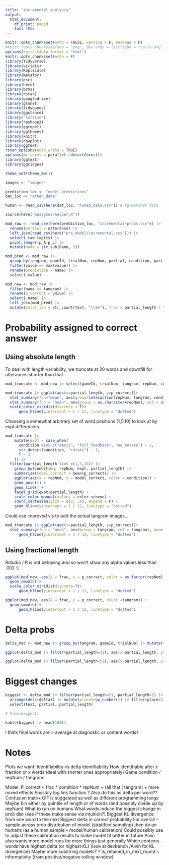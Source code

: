```yaml
---
title: "incremental analysis"
output:
  html_document:
    df_print: paged
    toc: TRUE
---
```



```r
knitr::opts_chunk$set(echo = FALSE, warning = F, message = F)
#knitr::opts_chunk$set(dev = "png", dev.args = list(type = "cairo-png"), fig.width = 10, fig.height = 4)
options(knitr.table.format = "html")
knitr::opts_chunk$set(echo = F)
library(tidyverse)
library(viridis)
library(Replicate)
library(metafor)
library(esc)
library(here)
library(brms)
library(rstan)
library(googledrive)
library(glmnet)
library(tidybayes)
library(ggstance)
library("lattice")
library(reshape2)
library(ggrepel)
library(ggthemes)
library(knitr)
library(cowplot)
library(ggtext)
rstan_options(auto_write = TRUE)
options(mc.cores = parallel::detectCores())
library(ggtext)
library(ggridges)

theme_set(theme_bw())

images <- "images"

prediction_loc <- "model_predictions"
dat_loc <- "other_data"

human <- read_csv(here(dat_loc, "human_data.csv")) # tg-matcher data

source(here("analyses/helper.R"))
```


```r
mod_raw <- read_csv(here(prediction_loc, "incremental-probs.csv")) |>
  rename(partial = utterance) |>
  left_join(read_csv(here("pre_model/incremental.csv"))) |>
  select(-raw_logits) |>
  pivot_longer(p_A:p_L) |>
  mutate(name = str_sub(name, 3))

mod_pred <- mod_raw |>
  group_by(tangram, gameId, trialNum, repNum, partial, condition, partial_length, text) |>
  filter(value == max(value)) |>
  rename(prediction = name) |>
  select(-value)

mod_new <- mod_raw |>
  filter(name == tangram) |>
  rename(p_correct = value) |>
  select(-name) |>
  left_join(mod_pred) |> 
  mutate(total_len = str_count(text, "\\S+"), frac = partial_length / total_len)
```



# Probability assigned to correct answer

## Using absolute length

To deal with length variability, we truncate at 20 words and downfill for utterances shorter than that.

```r

mod_truncate <- mod_new |> select(gameId, trialNum, tangram, repNum, condition, text, total_len) |> unique() |> expand_grid(partial_length=1:20) |> left_join(mod_new) |> group_by(gameId, trialNum, tangram, repNum) |> fill(prediction, p_correct, partial)

mod_truncate |> ggplot(aes(x=partial_length, y=p_correct))+
  stat_summary(fun="mean", aes(group=interaction(repNum, tangram, condition)), col="black", geom="point", alpha=.01)+
  stat_summary(fun = "mean", aes(group = as.character(repNum), col = as.character(repNum)), geom = "line") +
  scale_color_viridis(discrete = T)+
      geom_hline(yintercept = 1 / 12, linetype = "dotted")

```

Choosing a somewhat arbitrary set of word positions (1,5,10) to look at by expt differences. 

```r
mod_truncate |> 
    mutate(expt = case_when(
      condition %in% c("emoji", "full_feedback", "no_rotate") ~ 2,
      str_detect(condition, "rotate") ~ 1,
      T ~ 3
    )) |>
  filter(partial_length %in% c(1,5,10)) |> 
    group_by(condition, repNum, expt, partial_length) |>
    summarize(model_correct = mean(p_correct)) |>
    ggplot(aes(x = repNum, y = model_correct, color = condition)) +
    geom_point() +
    geom_line() +
    facet_grid(expt~partial_length) +
    scale_color_manual(values = color_scheme) +
    coord_cartesian(ylim = c(0, .6), expand = F) +
    geom_hline(yintercept = 1 / 12, linetype = "dotted")
```

Could use improved vis to add the actual tangram images...

```r

mod_truncate |> ggplot(aes(x=partial_length, y=p_correct))+
  stat_summary(fun = "mean", aes(group = tangram, col = tangram), geom = "line")+
      geom_hline(yintercept = 1 / 12, linetype = "dotted")

```

## Using fractional length

Rstudio / R is not behaving and so won't show any alpha values less than .002 :(

```r
ggplot(mod_new, aes(x = frac, y = p_correct, color = as.factor(repNum))) +
  geom_smooth()+
  scale_color_viridis(discrete=T)+
      geom_hline(yintercept = 1 / 12, linetype = "dotted")

```
```r
ggplot(mod_new, aes(x = frac, y = p_correct, color =tangram)) +
  geom_smooth()+
      geom_hline(yintercept = 1 / 12, linetype = "dotted")

```

# Delta probs

```r
delta_mod <- mod_new |> group_by(tangram, gameId, trialNum) |> mutate(old=lag(p_correct), delta=p_correct-old)

ggplot(delta_mod |> filter(partial_length<21), aes(x=partial_length, y=delta, color=as.factor(repNum)))+stat_summary(fun="mean", geom="line")+scale_color_viridis(discrete=T)+geom_hline(yintercept=0)
```

```r
ggplot(delta_mod |> filter(partial_length<21), aes(x=partial_length, y=delta, color=as.factor(tangram)))+stat_summary(fun="mean", geom="line")+geom_hline(yintercept=0)
```

# Biggest changes

```r
biggest <- delta_mod |> filter(partial_length<21, partial_length>1) |> group_by(tangram, partial_length) |> 
  arrange(desc(delta)) |> mutate(place=row_number()) |> filter(place<3) |> 
  select(text, partial, partial_length)

# View(biggest)

kable(biggest |> head(100))
```

I think final words are > average at diagnostic or content words? 

# Notes
Plots we want:
Identifiability vs delta identifiability 
How identifiable after x fraction or x words (deal with shorter ones appropriately)
Game condition / repNum / tangram 


Model:
P_correct ~ frac * condition * repNum + (all that | tangram)  + more mixed effects
Possibly log link function ? 
Also do this as delta per word??
Confusion matrix
GIF is suggested as well as different programming langs
Maybe bin either by quintile of length or of words (and possibly divide up by repNum)
What to run on humans 
What words induce the biggest change in prob dist (see if those make sense via intuition?)
Biggest KL divergence from one word to the next
Biggest delta in correct probability
For overall – sample across prob distribution of model (stratified sampling) then do on humans  (as a human sample – model/human calibration) 
Could possibly use to adjust these calibration results to make model fit better in future 
Alvin also wants more model runs for more things just generally 
Which contexts - words have highest delta (or highest KL) (look at devbench /Alvin for KL divergence) 
Maybe more substring models? ? 
Is_retained_in_next_round ~ informativity (from positive/negative rolling window)

